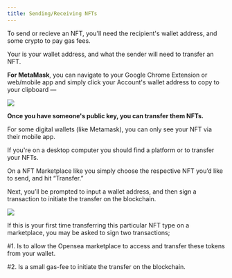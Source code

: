 ```yaml
---
title: Sending/Receiving NFTs
---
```


To send or recieve an NFT, you'll need the recipient's wallet address, and some crypto to pay gas fees.

Your <Nutshell children="public key" glossaryEntry="content/glossary/public_key.mdx" />  is your wallet address, and what the sender will need to transfer an NFT.&#x20;

**For MetaMask**, you can navigate to your Google Chrome Extension or web/mobile app and simply click your Account's wallet address to copy to your clipboard —&#x20;

![](/assets/copy-eth-address-metamask.gif)

**Once you have someone's public key, you can transfer them NFTs.**

For some digital wallets (like Metamask), you can only see your NFT via their mobile app.

If you're on a desktop computer you should find a <Nutshell children="third-party" glossaryEntry="content/glossary/CH2-third-party-platform.mdx" /> platform or <Nutshell children="marketplace" glossaryEntry="content/glossary/nft_marketplace.mdx" /> to transfer your NFTs.

On a NFT Marketplace like <Nutshell children="Opensea," glossaryEntry="content/glossary/opensea.mdx" /> you simply choose the respective NFT you’d like to send, and hit “Transfer.”

Next, you’ll be prompted to input a wallet address, and then sign a transaction to initiate the transfer on the blockchain.

![](/assets/opensea-transfer.gif)

If this is your first time transferring this particular NFT type on a marketplace, you may be asked to sign two transactions;

\#1. Is to allow the Opensea marketplace to access and transfer these tokens from your wallet.

\#2. Is a small gas-fee to initiate the transfer on the blockchain.
